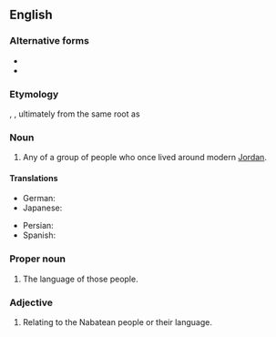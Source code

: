 ==English==
{{wikipedia}}

===Alternative forms===
* {{l|en|Nabataean}}
* {{alter|en|Nabatæan||archaic}}

===Etymology===
{{etyl|la|en}} {{m|la|Nabataeus}}, {{etyl|grc|en}} {{m|grc|Ναβαταῖος}}, ultimately from the same root as {{etyl|ar|en}} {{m|ar|أَنْبَاط}}

===Noun===
{{en-noun}}

# Any of a group of people who once lived around modern [[Jordan]].

====Translations====
{{trans-top|any of a group of people who once lived around modern Jordan}}
* German: {{t+|de|Nabatäer}}
* Japanese: {{t|ja|ナバテア人|tr=ナバテアじん, nabateajin|sc=Jpan}}
{{trans-mid}}
* Persian: {{t|fa|نبطی|tr=nabati}}
* Spanish: {{t|es|nabateo}}
{{trans-bottom}}

===Proper noun===
{{en-proper noun}}

# The language of those people.

===Adjective===
{{en-adj}}

# Relating to the Nabatean people or their language.
{{C|en|Ethnonyms|Demonyms}}